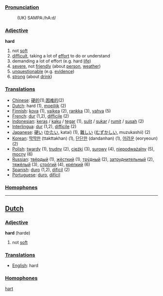 ===[[Pronunciation]]===
: (UK) SAMPA:/hA:d/

===[[Adjective]]===

'''hard'''

# not [[soft]]
# [[difficult]], taking a lot of [[effort]] to do or understand
# demanding a lot of effort (e.g. hard [[life]])
# [[severe]], not [[friendly]] (about [[person]], [[weather]])
# [[unquestionable]] (e.g. [[evidence]])
# [[strong]] (about [[drink]])

===[[Translation]]s===
*[[Chinese]]: [[硬的]](1),[[困难的]](2)
*[[Dutch]]: hard (1), [[moeilijk]] (2)
*[[Finnish]]: [[kova]] (1), [[vaikea]] (2), [[rankka]] (3), [[vahva]] (5)
*[[French]]: [[dur]] (1,2), [[difficile]] (2)
*[[Indonesian]]: [[keras]] / [[kaku]] / [[tegar]] (1), [[sulit]] / [[sukar]] / [[rumit]] / [[susah]] (2)
*[[Interlingua]]: [[dur]] (1,2), [[difficile]] (2)
*[[Japanese]]: [[硬い]] ([[かたい]], katai) (1), [[難しい]] ([[むずかしい]], muzukashii) (2)
*[[Korean]]: [[딱딱한]] (ttakttakhan) (1), [[단단한]] (dandanhan) (1), [[어려운]] (eoryeoun) (2)
*[[Polish]]: [[twardy]] (1), [[trudny]] (2), [[ciężki]] (3), [[surowy]] (4), [[niepodważalny]] (5), [[mocny]] (6)
*[[Russian]]: [[твёрдый]] (1), [[жёсткий]] (1), [[трýдный]] (2), [[затруднительный]] (2), [[тяжёлый]] (3), [[стрóгий]] (4), [[крéпкий]] (6)
*[[Spanish]]: [[duro]] (1,2), [[dificil]] (2)
*[[Portuguese]]: [[duro]], [[difícil]]


===[[Homophone]]s===

----

==[[Dutch]]==

===[[Adjective]]===

'''hard''' (harde)

# not [[soft]]

===[[Translation]]s===
*[[English]]: hard

===[[Homophone]]s===

[[hart]]